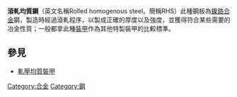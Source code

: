 {{expand|time=2007-09-26T20:15:35Z}}

'''滾軋均質鋼'''（英文名稱Rolled homogenous steel。簡稱RHS）此種鋼板為[[鎳|鎳]][[鉻|鉻]][[合金|合金]]鋼，製造時經過滾軋程序，以製成正確的厚度以及強度，並獲得符合某些需要的冶金性質；一般都拿此種[[裝甲|裝甲]]作為其他特製裝甲的比較標準。

==參見==
*[[軋壓均質裝甲|軋壓均質裝甲]]

[[Category:合金|Category:合金]]
[[Category:鋼|Category:鋼]]
{{Stub}}